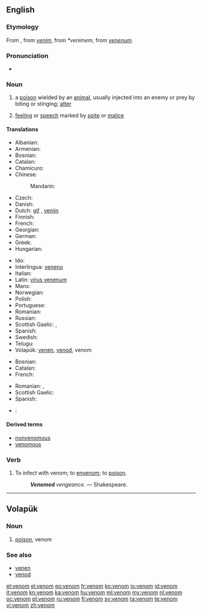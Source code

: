==English==

===Etymology===
From {{etyl|xno}}, from {{etyl|fro}} ''[[venim]]'', from {{etyl|VL.}} ''*venimem'', from {{etyl|la}} ''[[venenum]]''.

===Pronunciation===
* {{audio|en-us-venom.ogg|Audio (US)}}

===Noun===
{{wikipedia}}
{{en-noun}}

# a [[poison]] wielded by an [[animal]], usually injected into an enemy or prey by biting or stinging; [[atter]]
# {{figuratively}} [[feeling]] or [[speech]] marked by [[spite]] or [[malice]]

====Translations====
{{trans-top|poison}}
* Albanian: {{t-|sq|helm|xs=Albanian}}
* Armenian: {{t-|hy|թույն|tr=t'uyn}}
* Bosnian: {{t|bs|otrov|m}}
* Catalan: {{t+|ca|verí}} {{m}}
* Chamicuro: {{tø|ccc|solima}}
* Chinese:
*: Mandarin: {{t|zh|毒素}}
* Czech: {{t+|cs|jed|m}}
* Danish: {{t+|da|gift|m}}
* Dutch: [[gif]] {{n}}, [[venijn]] {{n}}
* Finnish: {{t+|fi|myrkky}}
* French: {{t+|fr|venin|m}}
* Georgian: {{t-|ka|შხამი|tr=šxami|sc=Geor|xs=Georgian}}
* German: {{t+|de|Gift}}
* Greek: {{t+|el|δηλητήριο|n}}
* Hungarian: {{t+|hu|méreg}}
{{trans-mid}}
* Ido: {{t+|io|veneno|xs=Ido}}
* Interlingua: [[veneno]]
* Italian: {{t+|it|veleno}}
* Latin: [[virus venenum]]
* Manx: {{t-|gv|nieu|xs=Manx}}
* Norwegian: {{t+|no|gift|m}}
* Polish: {{t+|pl|jad|m}}
* Portuguese: {{t+|pt|veneno|m}}
* Romanian: {{t-|ro|venin|n}}
* Russian: {{t+|ru|яд|tr=jad}}
* Scottish Gaelic: {{t|gd|puinnsean|m}}, {{t|gd|nimh|m}}
* Spanish: {{t+|es|veneno}}
* Swedish: {{t+|sv|gift|c}}
* Telugu: {{t+|te|విషము|tr=vishamu}}
* Volapük: [[venen]], [[venod]], venom
{{trans-bottom}}

{{trans-top|(''figurative'') malice}}
* Bosnian: {{t|bs|zloba|f}}
* Catalan: {{t|ca|malvolença|f}}
* French: {{t+|fr|venin|m}}
{{trans-mid}}
* Romanian: {{t-|ro|venin|n}},  {{t-|ro|fiere}}
* Scottish Gaelic: {{t|gd|nimh|m}}
* Spanish: {{t-|es|malicia}}
{{trans-bottom}}

{{checktrans-top}}
* {{ttbc|uk}}: {{t|uk|отрутa|f|xs=Ukrainian}}
{{trans-bottom}}

====Derived terms====
* [[nonvenomous]]
* [[venomous]]

===Verb===
{{en-verb}}

# To infect with venom; to [[envenom]]; to [[poison]].
#: '''''Venomed''' vengeance.'' &mdash; Shakespeare.

----

==Volapük==

===Noun===
{{head|vo|noun}}

# [[poison]], venom

===See also===
* [[venen]]
* [[venod]]

[[et:venom]]
[[el:venom]]
[[eo:venom]]
[[fr:venom]]
[[ko:venom]]
[[io:venom]]
[[id:venom]]
[[it:venom]]
[[kn:venom]]
[[ka:venom]]
[[hu:venom]]
[[ml:venom]]
[[my:venom]]
[[nl:venom]]
[[oc:venom]]
[[pl:venom]]
[[ru:venom]]
[[fi:venom]]
[[sv:venom]]
[[ta:venom]]
[[te:venom]]
[[vi:venom]]
[[zh:venom]]